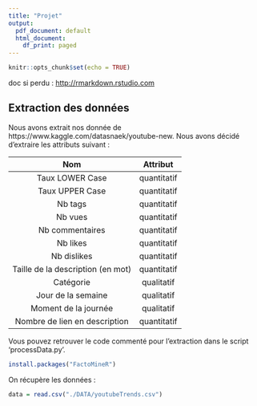 ```yaml
---
title: "Projet"
output:
  pdf_document: default
  html_document:
    df_print: paged
---
```


```r
knitr::opts_chunk$set(echo = TRUE)
```

doc si perdu : <http://rmarkdown.rstudio.com>

## Extraction des données

Nous avons extrait nos donnée de https://www.kaggle.com/datasnaek/youtube-new.
Nous avons décidé d'extraire les attributs suivant :

|                 Nom                |   Attribut  |
|:----------------------------------:|:-----------:|
|           Taux LOWER Case          | quantitatif |
|           Taux UPPER Case          | quantitatif |
|               Nb tags              | quantitatif |
|               Nb vues              | quantitatif |
|           Nb commentaires          | quantitatif |
|              Nb likes              | quantitatif |
|             Nb dislikes            | quantitatif |
| Taille de la  description (en mot) | quantitatif |
|              Catégorie             |  qualitatif |
| Jour de la semaine                 |  qualitatif |
|        Moment de la  journée       |  qualitatif |
|    Nombre de lien en description   | quantitatif |


Vous pouvez retrouver le code commenté pour l'extraction dans le script 'processData.py'.
```r
install.packages("FactoMineR")
```

On récupère les données :

```r
data = read.csv("./DATA/youtubeTrends.csv")
```

